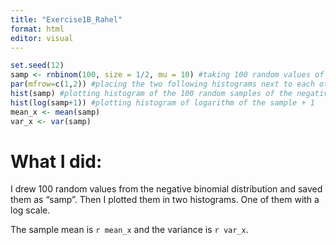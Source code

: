 ---
title: "Exercise1B_Rahel"
format: html
editor: visual
---

```{r}
set.seed(12)
samp <- rnbinom(100, size = 1/2, mu = 10) #taking 100 random values of negative binomial distribution and saving them as "samp"
par(mfrow=c(1,2)) #placing the two following histograms next to each other
hist(samp) #plotting histogram of the 100 random samples of the negative binomial distribution
hist(log(samp+1)) #plotting histogram of logarithm of the sample + 1
mean_x <- mean(samp)
var_x <- var(samp)
```

# What I did:

I drew 100 random values from the negative binomial distribution and saved them as "samp". Then I plotted them in two histograms. One of them with a log scale.

The sample mean is `r mean_x` and the variance is `r var_x`.
